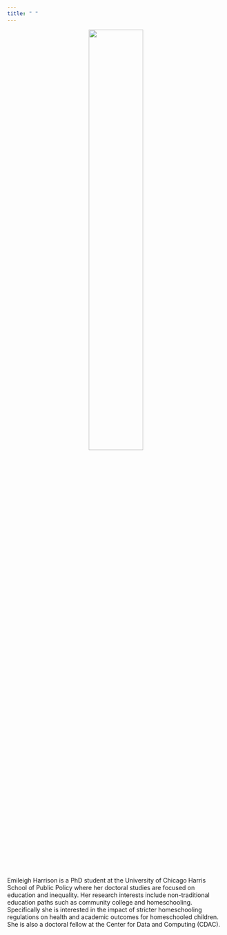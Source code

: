 ```yaml
---
title: " "
---
```


<center>
<img src="emileighharrison.github.io/files/circ_desk.png" style="width:50%">
</center>

Emileigh Harrison is a PhD student at the University of Chicago Harris School of Public Policy where her doctoral studies are focused on education and inequality. Her research interests include non-traditional education paths such as community college and homeschooling. Specifically she is interested in the impact of stricter homeschooling regulations on health and academic outcomes for homeschooled children. She is also a doctoral fellow at the Center for Data and Computing (CDAC).


